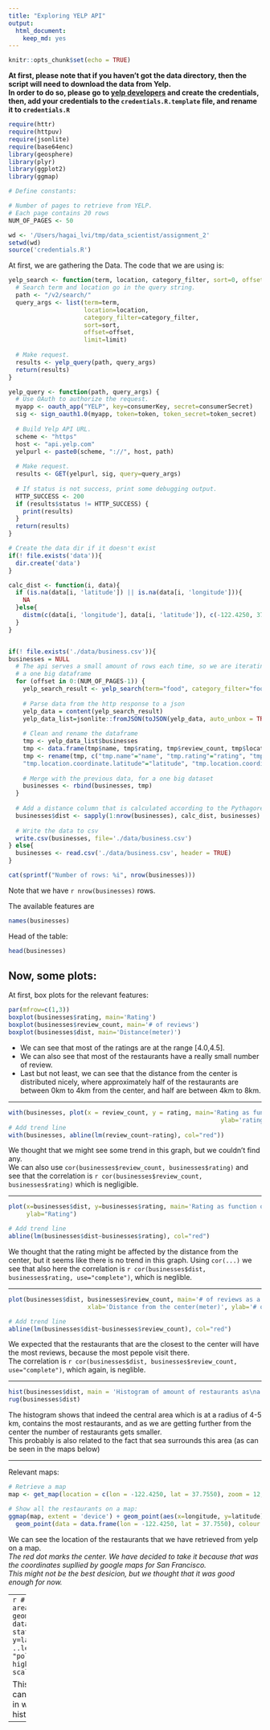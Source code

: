 ```yaml
---
title: "Exploring YELP API"
output: 
  html_document: 
    keep_md: yes
---
```


```r
knitr::opts_chunk$set(echo = TRUE)
```
**At first, please note that if you haven't got the data directory, then the script will need to download the data from Yelp.  
In order to do so, please go to [yelp developers](https://www.yelp.com/developers/manage_api_keys) and create the credentials,
then, add your credentials to the `credentials.R.template` file, and rename it to `credentials.R`**  



```r
require(httr)
require(httpuv)
require(jsonlite)
require(base64enc)
library(geosphere)
library(plyr)
library(ggplot2)
library(ggmap)
```

```r
# Define constants:

# Number of pages to retrieve from YELP.
# Each page contains 20 rows
NUM_OF_PAGES <- 50
```

```r
wd <- '/Users/hagai_lvi/tmp/data_scientist/assignment_2'
setwd(wd)
source('credentials.R')
```

At first, we are gathering the Data. The code that we are using is:

```r
yelp_search <- function(term, location, category_filter, sort=0, offset=0, limit=20) {
  # Search term and location go in the query string.
  path <- "/v2/search/"
  query_args <- list(term=term,
                     location=location,
                     category_filter=category_filter,
                     sort=sort,
                     offset=offset,
                     limit=limit)
  
  # Make request.
  results <- yelp_query(path, query_args)
  return(results)
}

yelp_query <- function(path, query_args) {
  # Use OAuth to authorize the request.
  myapp <- oauth_app("YELP", key=consumerKey, secret=consumerSecret)
  sig <- sign_oauth1.0(myapp, token=token, token_secret=token_secret)
  
  # Build Yelp API URL.
  scheme <- "https"
  host <- "api.yelp.com"
  yelpurl <- paste0(scheme, "://", host, path)
  
  # Make request.
  results <- GET(yelpurl, sig, query=query_args)
  
  # If status is not success, print some debugging output.
  HTTP_SUCCESS <- 200
  if (results$status != HTTP_SUCCESS) {
    print(results)
  }
  return(results)
}

# Create the data dir if it doesn't exist
if(! file.exists('data')){
  dir.create('data')
}

calc_dist <- function(i, data){
  if (is.na(data[i, 'latitude']) || is.na(data[i, 'longitude'])){
    NA
  }else{
    distm(c(data[i, 'longitude'], data[i, 'latitude']), c(-122.4250, 37.7550))
  }
}


if(! file.exists('./data/business.csv')){
businesses = NULL
  # The api serves a small amount of rows each time, so we are iterating over and over and building
  # a one big dataframe
  for (offset in 0:(NUM_OF_PAGES-1)) {
    yelp_search_result <- yelp_search(term="food", category_filter="food", location="San Francisco, CA", sort=0, offset = offset*20)
    
    # Parse data from the http response to a json
    yelp_data = content(yelp_search_result)
    yelp_data_list=jsonlite::fromJSON(toJSON(yelp_data, auto_unbox = TRUE))
    
    # Clean and rename the dataframe
    tmp <- yelp_data_list$businesses
    tmp <- data.frame(tmp$name, tmp$rating, tmp$review_count, tmp$location$coordinate$latitude, tmp$location$coordinate$longitude)
    tmp <- rename(tmp, c("tmp.name"="name", "tmp.rating"="rating", "tmp.review_count"="review_count",
    "tmp.location.coordinate.latitude"="latitude", "tmp.location.coordinate.longitude"="longitude"))
    
    # Merge with the previous data, for a one big dataset
    businesses <- rbind(businesses, tmp)
  }
  
  # Add a distance column that is calculated according to the Pythagorean theorem
  businesses$dist <- sapply(1:nrow(businesses), calc_dist, businesses)
  
  # Write the data to csv
  write.csv(businesses, file='./data/business.csv')
} else{
  businesses <- read.csv('./data/business.csv', header = TRUE)
}

cat(sprintf("Number of rows: %i", nrow(businesses)))
```
Note that we have `r nrow(businesses)` rows.  

The available features are
```r
names(businesses)
```


Head of the table:
```r
head(businesses)
```


## Now, some plots:  

At first, box plots for the relevant features:
```r
par(mfrow=c(1,3))
boxplot(businesses$rating, main='Rating')
boxplot(businesses$review_count, main='# of reviews')
boxplot(businesses$dist, main='Distance(meter)')
```
  
- We can see that most of the ratings are at the range [4.0,4.5].  
- We can also see that most of the restaurants have a really small number of review.
- Last but not least, we can see that the distance from the center is distributed nicely, where
approximately half of the restaurants are between 0km to 4km from the center, and half are between
4km to 8km.

-----

```r
with(businesses, plot(x = review_count, y = rating, main='Rating as function of # of reviews', xlab= '# of reviews',
                                                           ylab='rating'))
# Add trend line
with(businesses, abline(lm(review_count~rating), col="red"))
```
  
We thought that we might see some trend in this graph, but we couldn't find any.  
We can also use `cor(businesses$review_count, businesses$rating)` and see that the correlation is `r cor(businesses$review_count, businesses$rating)`
which is negligible.

-----------------

```r
plot(x=businesses$dist, y=businesses$rating, main='Rating as function of distance from the center', xlab="Distance from the center(meter)",
     ylab="Rating")

# Add trend line
abline(lm(businesses$dist~businesses$rating), col="red")
```  
  
We thought that the rating might be affected by the distance from the center, but it seems like there is no trend in this graph.
Using `cor(...)` we see that also here the correlation is `r cor(businesses$dist, businesses$rating, use="complete")`, which is neglible.

------------

```r
plot(businesses$dist, businesses$review_count, main='# of reviews as a function of distance from the center',
                      xlab='Distance from the center(meter)', ylab='# of reviews')

# Add trend line
abline(lm(businesses$dist~businesses$review_count), col="red")
```
  
We expected that the restaurants that are the closest to the center will have the most reviews, because the most pepole visit there.  
The correlation is `r cor(businesses$dist, businesses$review_count, use="complete")`, which again, is neglible.

--------------------

```r
hist(businesses$dist, main = 'Histogram of amount of restaurants as\na function of distance from the center', xlab = 'Distance(meter)')
rug(businesses$dist)
```
  
The histogram shows that indeed the central area which is at a radius of 4-5 km, contains the most restaurants, and as we are getting further from
the center the number of restaurants gets smaller.  
This probably is also related to the fact that sea surrounds this area (as can be seen in the maps below)

-----------

Relevant maps:
```r
# Retrieve a map
map <- get_map(location = c(lon = -122.4250, lat = 37.7550), zoom = 12, maptype = "hybrid", scale = 2)
```
  
```r
# Show all the restaurants on a map:
ggmap(map, extent = 'device') + geom_point(aes(x=longitude, y=latitude), data=businesses) + 
  geom_point(data = data.frame(lon = -122.4250, lat = 37.7550), colour = "red")
```
  
We can see the location of the restaurants that we have retrieved from yelp on a map.  
*The red dot marks the center. We have decided to take it because that was the coordinates supllied by google maps for San Francisco.  
This might not be the best desicion, but we thought that it was good enough for now.*  

----
```r
# A Heat-map that shows the most "dense" areas
ggmap(map, extent='device') + geom_density2d(aes(x=longitude, y=latitude), data = businesses) + stat_density2d(data=businesses,aes(x=longitude, y=latitude, fill = ..level.., alpha = ..level..), size = 0.01, bins = 16, geom = "polygon") +
  scale_fill_gradient(low = "green", high = "red", guide = FALSE) + scale_alpha(range = c(0, 0.3), guide = FALSE)
```
  
This is a Heat map that shows the central area.  
We can clearly see that indeed there is a central area in which most of the restaurants grouped, as the histogram shows

----

